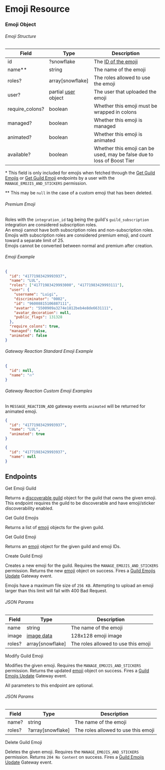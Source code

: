 # Emoji Resource

### Emoji Object

###### Emoji Structure

| Field           | Type                                               | Description                                                            |
| --------------- | -------------------------------------------------- | ---------------------------------------------------------------------- |
| id              | ?snowflake                                         | The [ID of the emoji](/reference#cdn-formatting)                       |
| name\*\*        | string                                             | The name of the emoji                                                  |
| roles?          | array[snowflake]                                   | The roles allowed to use the emoji                                     |
| user?           | partial [user](/resources/user#user-object) object | The user that uploaded the emoji                                       |
| require_colons? | boolean                                            | Whether this emoji must be wrapped in colons                           |
| managed?        | boolean                                            | Whether this emoji is managed                                          |
| animated?       | boolean                                            | Whether this emoji is animated                                         |
| available?      | boolean                                            | Whether this emoji can be used, may be false due to loss of Boost Tier |

\* This field is only included for emojis when fetched through the [Get Guild Emojis](#get-guild-emojis) or [Get Guild Emoji](#get-guild-emoji) endpoints by a user with the `MANAGE_EMOJIS_AND_STICKERS` permission.

\*\* This may be `null` in the case of a custom emoji that has been deleted.

###### Premium Emoji

Roles with the `integration_id` tag being the guild's `guild_subscription` integration are considered subscription roles.  
An emoji cannot have both subscription roles and non-subscription roles.  
Emojis with subscription roles are considered premium emoji, and count toward a separate limit of 25.  
Emojis cannot be converted between normal and premium after creation.

###### Emoji Example

```json
{
  "id": "41771983429993937",
  "name": "LUL",
  "roles": ["41771983429993000", "41771983429993111"],
  "user": {
    "username": "Luigi",
    "discriminator": "0002",
    "id": "96008815106887111",
    "avatar": "5500909a3274e1812beb4e8de6631111",
    "avatar_decoration": null,
    "public_flags": 131328
  },
  "require_colons": true,
  "managed": false,
  "animated": false
}
```

###### Gateway Reaction Standard Emoji Example

```json
{
  "id": null,
  "name": "🔥"
}
```

###### Gateway Reaction Custom Emoji Examples

<Alert type="info">

In `MESSAGE_REACTION_ADD` gateway events `animated` will be returned for animated emoji.

</Alert>

```json
{
  "id": "41771983429993937",
  "name": "LUL",
  "animated": true
}
```

```json
{
  "id": "41771983429993937",
  "name": null
}
```

## Endpoints

<RouteHeader method="GET" url="/emojis/{emoji.id}/guild">
  Get Emoji Guild
</RouteHeader>

Returns a [discoverable guild](/resources/guild#discoverable-guild-object) object for the guild that owns the given emoji. This endpoint requires the guild to be discoverable and have emoji/sticker discoverability enabled.

<RouteHeader method="GET" url="/guilds/{guild.id}/emojis">
  Get Guild Emojis
</RouteHeader>

Returns a list of [emoji](#emoji-object) objects for the given guild.

<RouteHeader method="GET" url="/guilds/{guild.id}/emojis/{emoji.id}">
  Get Guild Emoji
</RouteHeader>

Returns an [emoji](#emoji-object) object for the given guild and emoji IDs.

<RouteHeader method="POST" url="/guilds/{guild.id}/emojis" supportsAuditReason>
  Create Guild Emoji
</RouteHeader>

Creates a new emoji for the guild. Requires the `MANAGE_EMOJIS_AND_STICKERS` permission. Returns the new [emoji](#emoji-object) object on success. Fires a [Guild Emojis Update](/topics/gateway-events#guild-emojis-update) Gateway event.

<Alert type="warn">

Emojis have a maximum file size of `256 KB`. Attempting to upload an emoji larger than this limit will fail with 400 Bad Request.

</Alert>

###### JSON Params

| Field  | Type                                | Description                         |
| ------ | ----------------------------------- | ----------------------------------- |
| name   | string                              | The name of the emoji               |
| image  | [image data](/reference#image-data) | 128x128 emoji image                 |
| roles? | array[snowflake]                    | The roles allowed to use this emoji |

<RouteHeader method="PATCH" url="/guilds/{guild.id}/emojis/{emoji.id}" supportsAuditReason>
  Modify Guild Emoji
</RouteHeader>

Modifies the given emoji. Requires the `MANAGE_EMOJIS_AND_STICKERS` permission. Returns the updated [emoji](#emoji-object) object on success. Fires a [Guild Emojis Update](/topics/gateway-events#guild-emojis-update) Gateway event.

<Alert type="info">

All parameters to this endpoint are optional.

</Alert>

###### JSON Params

| Field  | Type              | Description                         |
| ------ | ----------------- | ----------------------------------- |
| name?  | string            | The name of the emoji               |
| roles? | ?array[snowflake] | The roles allowed to use this emoji |

<RouteHeader method="DELETE" url="/guilds/{guild.id}/emojis/{emoji.id}" supportsAuditReason>
  Delete Guild Emoji
</RouteHeader>

Deletes the given emoji. Requires the `MANAGE_EMOJIS_AND_STICKERS` permission. Returns `204 No Content` on success. Fires a [Guild Emojis Update](/topics/gateway-events#guild-emojis-update) Gateway event.
